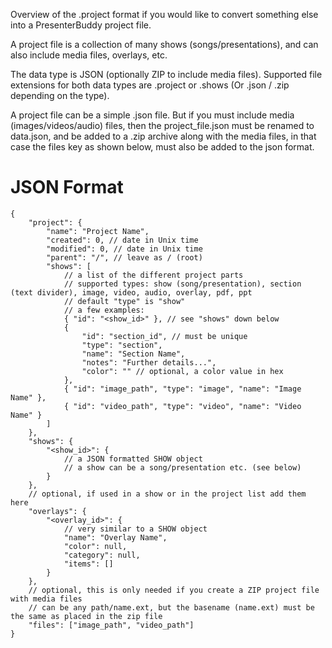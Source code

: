 Overview of the .project format if you would like to convert something else into a PresenterBuddy project file.

A project file is a collection of many shows (songs/presentations), and can also include media files, overlays, etc.

The data type is JSON (optionally ZIP to include media files). Supported file extensions for both data types are .project or .shows (Or .json / .zip depending on the type).

A project file can be a simple .json file. But if you must include media (images/videos/audio) files, then the project_file.json must be renamed to data.json, and be added to a .zip archive along with the media files, in that case the files key as shown below, must also be added to the json format.

# JSON Format
```
{
	"project": {
		"name": "Project Name",
		"created": 0, // date in Unix time
		"modified": 0, // date in Unix time
		"parent": "/", // leave as / (root)
		"shows": [
			// a list of the different project parts
			// supported types: show (song/presentation), section (text divider), image, video, audio, overlay, pdf, ppt
			// default "type" is "show"
			// a few examples:
			{ "id": "<show_id>" }, // see "shows" down below
			{
				"id": "section_id", // must be unique
				"type": "section",
				"name": "Section Name",
				"notes": "Further details...",
				"color": "" // optional, a color value in hex
			},
			{ "id": "image_path", "type": "image", "name": "Image Name" },
			{ "id": "video_path", "type": "video", "name": "Video Name" }
		]
	},
	"shows": {
		"<show_id>": {
			// a JSON formatted SHOW object
			// a show can be a song/presentation etc. (see below)
		}
	},
	// optional, if used in a show or in the project list add them here
	"overlays": {
		"<overlay_id>": {
			// very similar to a SHOW object
			"name": "Overlay Name",
			"color": null,
			"category": null,
			"items": []
		}
	},
	// optional, this is only needed if you create a ZIP project file with media files
	// can be any path/name.ext, but the basename (name.ext) must be the same as placed in the zip file
	"files": ["image_path", "video_path"]
}

```